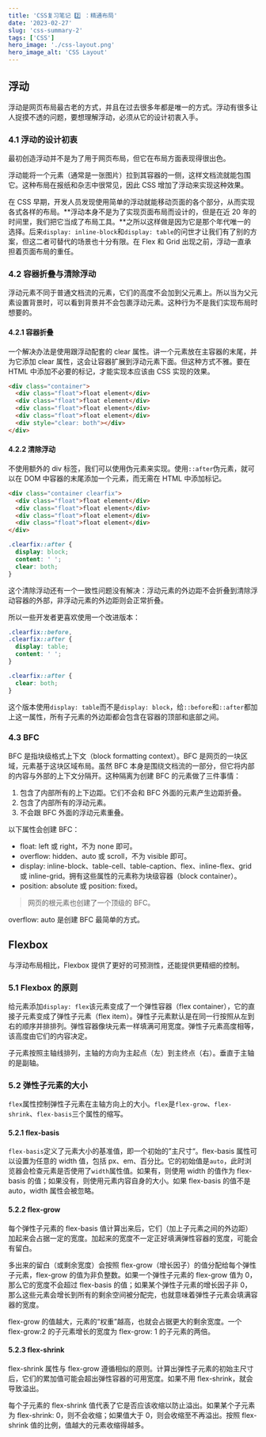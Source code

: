 ```yaml
---
title: 'CSS复习笔记 2️⃣ ：精通布局'
date: '2023-02-27'
slug: 'css-summary-2'
tags: ['CSS']
hero_image: './css-layout.png'
hero_image_alt: 'CSS Layout'
---
```


## 浮动

浮动是网页布局最古老的方式，并且在过去很多年都是唯一的方式。浮动有很多让人捉摸不透的问题，要想理解浮动，必须从它的设计初衷入手。

### 4.1 浮动的设计初衷

最初创造浮动并不是为了用于网页布局，但它在布局方面表现得很出色。

浮动能将一个元素（通常是一张图片）拉到其容器的一侧，这样文档流就能包围它。这种布局在报纸和杂志中很常见，因此 CSS 增加了浮动来实现这种效果。

在 CSS 早期，开发人员发现使用简单的浮动就能移动页面的各个部分，从而实现各式各样的布局。**浮动本身不是为了实现页面布局而设计的，但是在近 20 年的时间里，我们把它当成了布局工具。**之所以这样做是因为它是那个年代唯一的选择。后来`display: inline-block`和`display: table`的问世才让我们有了别的方案，但这二者可替代的场景也十分有限。在 Flex 和 Grid 出现之前，浮动一直承担着页面布局的重任。

### 4.2 容器折叠与清除浮动

浮动元素不同于普通文档流的元素，它们的高度不会加到父元素上。所以当为父元素设置背景时，可以看到背景并不会包裹浮动元素。这种行为不是我们实现布局时想要的。

#### 4.2.1 容器折叠

一个解决办法是使用跟浮动配套的 clear 属性。讲一个元素放在主容器的末尾，并为它添加 clear 属性，这会让容器扩展到浮动元素下面。但这种方式不雅。要在 HTML 中添加不必要的标记，才能实现本应该由 CSS 实现的效果。

```html
<div class="container">
  <div class="float">float element</div>
  <div class="float">float element</div>
  <div class="float">float element</div>
  <div class="float">float element</div>
  <div style="clear: both"></div>
</div>
```

#### 4.2.2 清除浮动

不使用额外的 div 标签，我们可以使用伪元素来实现。使用`::after`伪元素，就可以在 DOM 中容器的末尾添加一个元素，而无需在 HTML 中添加标记。

```html
<div class="container clearfix">
  <div class="float">float element</div>
  <div class="float">float element</div>
  <div class="float">float element</div>
  <div class="float">float element</div>
</div>
```

```css
.clearfix::after {
  display: block;
  content: ' ';
  clear: both;
}
```

这个清除浮动还有一个一致性问题没有解决：浮动元素的外边距不会折叠到清除浮动容器的外部，非浮动元素的外边距则会正常折叠。

所以一些开发者更喜欢使用一个改进版本：

```css
.clearfix::before,
.clearfix::after {
  display: table;
  content: ' ';
}

.clearfix::after {
  clear: both;
}
```

这个版本使用`display: table`而不是`display: block`，给`::before`和`::after`都加上这一属性，所有子元素的外边距都会包含在容器的顶部和底部之间。

### 4.3 BFC

BFC 是指块级格式上下文（block formatting context）。BFC 是网页的一块区域，元素基于这块区域布局。虽然 BFC 本身是围绕文档流的一部分，但它将内部的内容与外部的上下文分隔开。这种隔离为创建 BFC 的元素做了三件事情：

1. 包含了内部所有的上下边距。它们不会和 BFC 外面的元素产生边距折叠。
2. 包含了内部所有的浮动元素。
3. 不会跟 BFC 外面的浮动元素重叠。

以下属性会创建 BFC：

- float: left 或 right，不为 none 即可。
- overflow: hidden、auto 或 scroll，不为 visible 即可。
- display: inline-block、table-cell、table-caption、flex、inline-flex、grid 或 inline-grid。拥有这些属性的元素称为块级容器（block container）。
- position: absolute 或 position: fixed。

> 网页的根元素也创建了一个顶级的 BFC。

overflow: auto 是创建 BFC 最简单的方式。

## Flexbox

与浮动布局相比，Flexbox 提供了更好的可预测性，还能提供更精细的控制。

### 5.1 Flexbox 的原则

给元素添加`display: flex`该元素变成了一个弹性容器（flex container），它的直接子元素变成了弹性子元素（flex item）。弹性子元素默认是在同一行按照从左到右的顺序并排排列。弹性容器像块元素一样填满可用宽度。弹性子元素高度相等，该高度由它们的内容决定。

子元素按照主轴线排列，主轴的方向为主起点（左）到主终点（右）。垂直于主轴的是副轴。

### 5.2 弹性子元素的大小

`flex`属性控制弹性子元素在主轴方向上的大小。`flex`是`flex-grow`、`flex-shrink`、`flex-basis`三个属性的缩写。

#### 5.2.1 flex-basis

`flex-basis`定义了元素大小的基准值，即一个初始的”主尺寸“。flex-basis 属性可以设置为任意的 width 值，包括 px、em、百分比。它的初始值是`auto`，此时浏览器会检查元素是否使用了`width`属性值。如果有，则使用 width 的值作为 flex-basis 的值；如果没有，则使用元素内容自身的大小。如果 flex-basis 的值不是 auto，width 属性会被忽略。

#### 5.2.2 flex-grow

每个弹性子元素的 flex-basis 值计算出来后，它们（加上子元素之间的外边距）加起来会占据一定的宽度。加起来的宽度不一定正好填满弹性容器的宽度，可能会有留白。

多出来的留白（或剩余宽度）会按照 flex-grow（增长因子）的值分配给每个弹性子元素，flex-grow 的值为非负整数。如果一个弹性子元素的 flex-grow 值为 0，那么它的宽度不会超过 flex-basis 的值；如果某个弹性子元素的增长因子非 0，那么这些元素会增长到所有的剩余空间被分配完，也就意味着弹性子元素会填满容器的宽度。

flex-grow 的值越大，元素的“权重”越高，也就会占据更大的剩余宽度。一个 flex-grow:2 的子元素增长的宽度为 flex-grow: 1 的子元素的两倍。

#### 5.2.3 flex-shrink

flex-shrink 属性与 flex-grow 遵循相似的原则。计算出弹性子元素的初始主尺寸后，它们的累加值可能会超出弹性容器的可用宽度。如果不用 flex-shrink，就会导致溢出。

每个子元素的 flex-shrink 值代表了它是否应该收缩以防止溢出。如果某个子元素为 flex-shrink: 0，则不会收缩；如果值大于 0，则会收缩至不再溢出。按照 flex-shrink 值的比例，值越大的元素收缩得越多。
